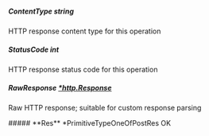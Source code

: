 
##### **ContentType** string
HTTP response content type for this operation

##### **StatusCode** int
HTTP response status code for this operation

##### **RawResponse** [*http.Response](https://pkg.go.dev/net/http#Response)
Raw HTTP response; suitable for custom response parsing

<Collapsible>
    ##### **Res** *PrimitiveTypeOneOfPostRes
    OK
    <Collapsible.Break/>
    <PrimitiveTypeOneOfPostRes/>
</Collapsible>

